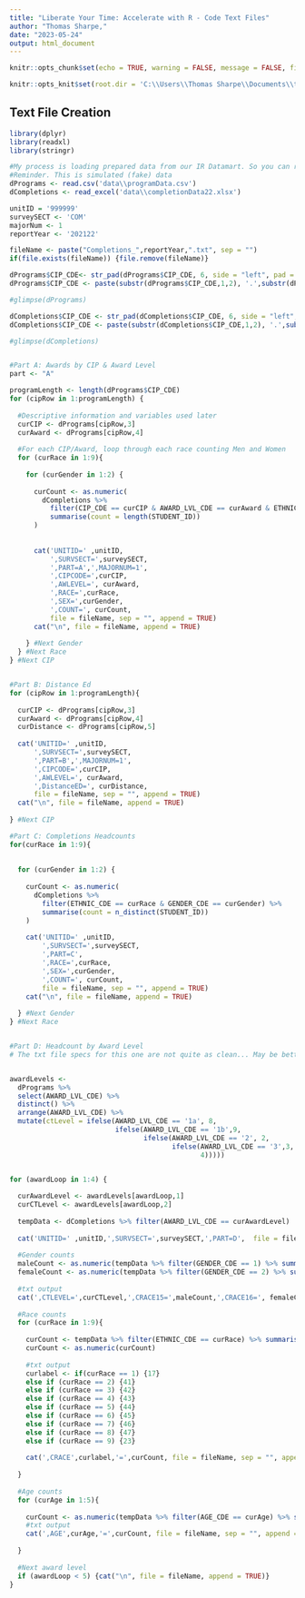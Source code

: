 ---
title: "Liberate Your Time: Accelerate with R - Code Text Files"
author: "Thomas Sharpe,"
date: "2023-05-24"
output: html_document
---

```{r setup, include=FALSE}

knitr::opts_chunk$set(echo = TRUE, warning = FALSE, message = FALSE, fig.width = 12, fig.height = 6)

knitr::opts_knit$set(root.dir = 'C:\\Users\\Thomas Sharpe\\Documents\\thomasIR\\air2023')

```

## Text File Creation

```{r}

library(dplyr)
library(readxl)
library(stringr)

#My process is loading prepared data from our IR Datamart. So you can run it, reading from files.
#Reminder. This is simulated (fake) data
dPrograms <- read.csv('data\\programData.csv')
dCompletions <- read_excel('data\\completionData22.xlsx')

```


```{r}

unitID = '999999'
surveySECT <- 'COM'
majorNum <- 1
reportYear <- '202122'

fileName <- paste("Completions_",reportYear,".txt", sep = "")
if(file.exists(fileName)) {file.remove(fileName)}

dPrograms$CIP_CDE<- str_pad(dPrograms$CIP_CDE, 6, side = "left", pad = 0)
dPrograms$CIP_CDE <- paste(substr(dPrograms$CIP_CDE,1,2), '.',substr(dPrograms$CIP_CDE,3,7), sep='')

#glimpse(dPrograms)

dCompletions$CIP_CDE <- str_pad(dCompletions$CIP_CDE, 6, side = "left", pad = 0)
dCompletions$CIP_CDE <- paste(substr(dCompletions$CIP_CDE,1,2), '.',substr(dCompletions$CIP_CDE,3,7), sep='')

#glimpse(dCompletions)


#Part A: Awards by CIP & Award Level
part <- "A"

programLength <- length(dPrograms$CIP_CDE)
for (cipRow in 1:programLength) {
  
  #Descriptive information and variables used later
  curCIP <- dPrograms[cipRow,3]
  curAward <- dPrograms[cipRow,4]
  
  #For each CIP/Award, loop through each race counting Men and Women
  for (curRace in 1:9){
    
    for (curGender in 1:2) {
      
      curCount <- as.numeric(
        dCompletions %>% 
          filter(CIP_CDE == curCIP & AWARD_LVL_CDE == curAward & ETHNIC_CDE == curRace & GENDER_CDE == curGender) %>%
          summarise(count = length(STUDENT_ID))
      )
      
      
      cat('UNITID=' ,unitID,
          ',SURVSECT=',surveySECT,
          ',PART=A',',MAJORNUM=1',
          ',CIPCODE=',curCIP,
          ',AWLEVEL=', curAward,
          ',RACE=',curRace,
          ',SEX=',curGender,
          ',COUNT=', curCount,
          file = fileName, sep = "", append = TRUE)
      cat("\n", file = fileName, append = TRUE)
      
    } #Next Gender
  } #Next Race
} #Next CIP


#Part B: Distance Ed
for (cipRow in 1:programLength){
  
  curCIP <- dPrograms[cipRow,3]
  curAward <- dPrograms[cipRow,4]
  curDistance <- dPrograms[cipRow,5]
  
  cat('UNITID=' ,unitID,
      ',SURVSECT=',surveySECT,
      ',PART=B',',MAJORNUM=1',
      ',CIPCODE=',curCIP,
      ',AWLEVEL=', curAward,
      ',DistanceED=', curDistance,
      file = fileName, sep = "", append = TRUE)
  cat("\n", file = fileName, append = TRUE)
  
} #Next CIP

#Part C: Completions Headcounts
for(curRace in 1:9){
  
  
  for (curGender in 1:2) {
    
    curCount <- as.numeric(
      dCompletions %>% 
        filter(ETHNIC_CDE == curRace & GENDER_CDE == curGender) %>%
        summarise(count = n_distinct(STUDENT_ID))
    )
    
    cat('UNITID=' ,unitID,
        ',SURVSECT=',surveySECT,
        ',PART=C',
        ',RACE=',curRace,
        ',SEX=',curGender,
        ',COUNT=', curCount,
        file = fileName, sep = "", append = TRUE)
    cat("\n", file = fileName, append = TRUE)
    
  } #Next Gender
} #Next Race


#Part D: Headcount by Award Level
# The txt file specs for this one are not quite as clean... May be better way of coding this :)


awardLevels <-
  dPrograms %>%
  select(AWARD_LVL_CDE) %>%
  distinct() %>%
  arrange(AWARD_LVL_CDE) %>%
  mutate(ctLevel = ifelse(AWARD_LVL_CDE == '1a', 8,
                          ifelse(AWARD_LVL_CDE == '1b',9,
                                 ifelse(AWARD_LVL_CDE == '2', 2,
                                        ifelse(AWARD_LVL_CDE == '3',3,
                                               4)))))


for (awardLoop in 1:4) {
  
  curAwardLevel <- awardLevels[awardLoop,1]
  curCTLevel <- awardLevels[awardLoop,2]
  
  tempData <- dCompletions %>% filter(AWARD_LVL_CDE == curAwardLevel)
  
  cat('UNITID=' ,unitID,',SURVSECT=',surveySECT,',PART=D',  file = fileName,sep = "", append = TRUE)
  
  #Gender counts
  maleCount <- as.numeric(tempData %>% filter(GENDER_CDE == 1) %>% summarise(count = n_distinct(STUDENT_ID)))
  femaleCount <- as.numeric(tempData %>% filter(GENDER_CDE == 2) %>% summarise(count = n_distinct(STUDENT_ID)))
  
  #txt output
  cat(',CTLEVEL=',curCTLevel,',CRACE15=',maleCount,',CRACE16=', femaleCount, file = fileName, sep = "", append = TRUE)
  
  #Race counts
  for (curRace in 1:9){
    
    curCount <- tempData %>% filter(ETHNIC_CDE == curRace) %>% summarise(count = n_distinct(STUDENT_ID))
    curCount <- as.numeric(curCount)
    
    #txt output
    curlabel <- if(curRace == 1) {17} 
    else if (curRace == 2) {41}
    else if (curRace == 3) {42}
    else if (curRace == 4) {43}
    else if (curRace == 5) {44}
    else if (curRace == 6) {45}
    else if (curRace == 7) {46}
    else if (curRace == 8) {47}
    else if (curRace == 9) {23}
    
    cat(',CRACE',curlabel,'=',curCount, file = fileName, sep = "", append = TRUE)
    
  }
  
  #Age counts
  for (curAge in 1:5){
    
    curCount <- as.numeric(tempData %>% filter(AGE_CDE == curAge) %>% summarise(count = n_distinct(STUDENT_ID)))
    #txt output
    cat(',AGE',curAge,'=',curCount, file = fileName, sep = "", append = TRUE)
    
  }
  
  #Next award level
  if (awardLoop < 5) {cat("\n", file = fileName, append = TRUE)}
}


```
